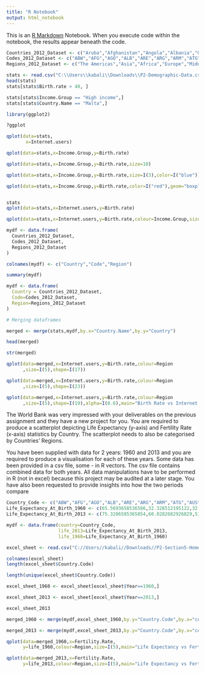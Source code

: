 ---
title: "R Notebook"
output: html_notebook
---

This is an [R Markdown](http://rmarkdown.rstudio.com) Notebook. When you execute code within the notebook, the results appear beneath the code.

```{r}
Countries_2012_Dataset <- c("Aruba","Afghanistan","Angola","Albania","United Arab Emirates","Argentina","Armenia","Antigua and Barbuda","Australia","Austria","Azerbaijan","Burundi","Belgium","Benin","Burkina Faso","Bangladesh","Bulgaria","Bahrain","Bahamas, The","Bosnia and Herzegovina","Belarus","Belize","Bermuda","Bolivia","Brazil","Barbados","Brunei Darussalam","Bhutan","Botswana","Central African Republic","Canada","Switzerland","Chile","China","Cote d'Ivoire","Cameroon","Congo, Rep.","Colombia","Comoros","Cabo Verde","Costa Rica","Cuba","Cayman Islands","Cyprus","Czech Republic","Germany","Djibouti","Denmark","Dominican Republic","Algeria","Ecuador","Egypt, Arab Rep.","Eritrea","Spain","Estonia","Ethiopia","Finland","Fiji","France","Micronesia, Fed. Sts.","Gabon","United Kingdom","Georgia","Ghana","Guinea","Gambia, The","Guinea-Bissau","Equatorial Guinea","Greece","Grenada","Greenland","Guatemala","Guam","Guyana","Hong Kong SAR, China","Honduras","Croatia","Haiti","Hungary","Indonesia","India","Ireland","Iran, Islamic Rep.","Iraq","Iceland","Israel","Italy","Jamaica","Jordan","Japan","Kazakhstan","Kenya","Kyrgyz Republic","Cambodia","Kiribati","Korea, Rep.","Kuwait","Lao PDR","Lebanon","Liberia","Libya","St. Lucia","Liechtenstein","Sri Lanka","Lesotho","Lithuania","Luxembourg","Latvia","Macao SAR, China","Morocco","Moldova","Madagascar","Maldives","Mexico","Macedonia, FYR","Mali","Malta","Myanmar","Montenegro","Mongolia","Mozambique","Mauritania","Mauritius","Malawi","Malaysia","Namibia","New Caledonia","Niger","Nigeria","Nicaragua","Netherlands","Norway","Nepal","New Zealand","Oman","Pakistan","Panama","Peru","Philippines","Papua New Guinea","Poland","Puerto Rico","Portugal","Paraguay","French Polynesia","Qatar","Romania","Russian Federation","Rwanda","Saudi Arabia","Sudan","Senegal","Singapore","Solomon Islands","Sierra Leone","El Salvador","Somalia","Serbia","South Sudan","Sao Tome and Principe","Suriname","Slovak Republic","Slovenia","Sweden","Swaziland","Seychelles","Syrian Arab Republic","Chad","Togo","Thailand","Tajikistan","Turkmenistan","Timor-Leste","Tonga","Trinidad and Tobago","Tunisia","Turkey","Tanzania","Uganda","Ukraine","Uruguay","United States","Uzbekistan","St. Vincent and the Grenadines","Venezuela, RB","Virgin Islands (U.S.)","Vietnam","Vanuatu","West Bank and Gaza","Samoa","Yemen, Rep.","South Africa","Congo, Dem. Rep.","Zambia","Zimbabwe")
Codes_2012_Dataset <- c("ABW","AFG","AGO","ALB","ARE","ARG","ARM","ATG","AUS","AUT","AZE","BDI","BEL","BEN","BFA","BGD","BGR","BHR","BHS","BIH","BLR","BLZ","BMU","BOL","BRA","BRB","BRN","BTN","BWA","CAF","CAN","CHE","CHL","CHN","CIV","CMR","COG","COL","COM","CPV","CRI","CUB","CYM","CYP","CZE","DEU","DJI","DNK","DOM","DZA","ECU","EGY","ERI","ESP","EST","ETH","FIN","FJI","FRA","FSM","GAB","GBR","GEO","GHA","GIN","GMB","GNB","GNQ","GRC","GRD","GRL","GTM","GUM","GUY","HKG","HND","HRV","HTI","HUN","IDN","IND","IRL","IRN","IRQ","ISL","ISR","ITA","JAM","JOR","JPN","KAZ","KEN","KGZ","KHM","KIR","KOR","KWT","LAO","LBN","LBR","LBY","LCA","LIE","LKA","LSO","LTU","LUX","LVA","MAC","MAR","MDA","MDG","MDV","MEX","MKD","MLI","MLT","MMR","MNE","MNG","MOZ","MRT","MUS","MWI","MYS","NAM","NCL","NER","NGA","NIC","NLD","NOR","NPL","NZL","OMN","PAK","PAN","PER","PHL","PNG","POL","PRI","PRT","PRY","PYF","QAT","ROU","RUS","RWA","SAU","SDN","SEN","SGP","SLB","SLE","SLV","SOM","SRB","SSD","STP","SUR","SVK","SVN","SWE","SWZ","SYC","SYR","TCD","TGO","THA","TJK","TKM","TLS","TON","TTO","TUN","TUR","TZA","UGA","UKR","URY","USA","UZB","VCT","VEN","VIR","VNM","VUT","PSE","WSM","YEM","ZAF","COD","ZMB","ZWE")
Regions_2012_Dataset <- c("The Americas","Asia","Africa","Europe","Middle East","The Americas","Asia","The Americas","Oceania","Europe","Asia","Africa","Europe","Africa","Africa","Asia","Europe","Middle East","The Americas","Europe","Europe","The Americas","The Americas","The Americas","The Americas","The Americas","Asia","Asia","Africa","Africa","The Americas","Europe","The Americas","Asia","Africa","Africa","Africa","The Americas","Africa","Africa","The Americas","The Americas","The Americas","Europe","Europe","Europe","Africa","Europe","The Americas","Africa","The Americas","Africa","Africa","Europe","Europe","Africa","Europe","Oceania","Europe","Oceania","Africa","Europe","Asia","Africa","Africa","Africa","Africa","Africa","Europe","The Americas","The Americas","The Americas","Oceania","The Americas","Asia","The Americas","Europe","The Americas","Europe","Asia","Asia","Europe","Middle East","Middle East","Europe","Middle East","Europe","The Americas","Middle East","Asia","Asia","Africa","Asia","Asia","Oceania","Asia","Middle East","Asia","Middle East","Africa","Africa","The Americas","Europe","Asia","Africa","Europe","Europe","Europe","Asia","Africa","Europe","Africa","Asia","The Americas","Europe","Africa","Europe","Asia","Europe","Asia","Africa","Africa","Africa","Africa","Asia","Africa","Oceania","Africa","Africa","The Americas","Europe","Europe","Asia","Oceania","Middle East","Asia","The Americas","The Americas","Asia","Oceania","Europe","The Americas","Europe","The Americas","Oceania","Middle East","Europe","Europe","Africa","Middle East","Africa","Africa","Asia","Oceania","Africa","The Americas","Africa","Europe","Africa","Africa","The Americas","Europe","Europe","Europe","Africa","Africa","Middle East","Africa","Africa","Asia","Asia","Asia","Asia","Oceania","The Americas","Africa","Europe","Africa","Africa","Europe","The Americas","The Americas","Asia","The Americas","The Americas","The Americas","Asia","Oceania","Middle East","Oceania","Middle East","Africa","Africa","Africa","Africa")

```


```{r}

stats <- read.csv("C:\\Users\\kabali\\Downloads\\P2-Demographic-Data.csv")
head(stats)
stats[stats$Birth.rate > 40, ]

stats[stats$Income.Group == "High income",]
stats[stats$Country.Name == "Malta",]

library(ggplot2)

?ggplot

qplot(data=stats,
       x=Internet.users)

qplot(data=stats,x=Income.Group,y=Birth.rate)

qplot(data=stats,x=Income.Group,y=Birth.rate,size=10)

qplot(data=stats,x=Income.Group,y=Birth.rate,size=I(3),color=I("blue"))

qplot(data=stats,x=Income.Group,y=Birth.rate,color=I("red"),geom="boxplot")



```


```{r}
stats
qplot(data=stats,x=Internet.users,y=Birth.rate)

qplot(data=stats,x=Internet.users,y=Birth.rate,colour=Income.Group,size=I(5))

mydf <- data.frame(
  Countries_2012_Dataset,
  Codes_2012_Dataset,
  Regions_2012_Dataset
)

colnames(mydf) <- c("Country","Code","Region")

summary(mydf)

mydf <- data.frame(
  Country = Countries_2012_Dataset,
  Code=Codes_2012_Dataset,
  Region=Regions_2012_Dataset
)

# Merging dataframes

merged <- merge(stats,mydf,by.x="Country.Name",by.y="Country")

head(merged)

str(merged)

qplot(data=merged,x=Internet.users,y=Birth.rate,colour=Region
      ,size=I(5),shape=I(17))

qplot(data=merged,x=Internet.users,y=Birth.rate,colour=Region
      ,size=I(5),shape=I(23))

qplot(data=merged,x=Internet.users,y=Birth.rate,colour=Region
      ,size=I(5),shape=I(19),alpha=I(0.6),main="Birth Rate vs Internet Users")

```

The World Bank was very impressed with your deliverables on the previous assignment and they have a new project for you. You are required to produce a scatterplot depicting Life Expectancy (y-axis) and Fertility Rate (x-axis) statistics by Country. The scatterplot needs to also be categorised by Countries’ Regions. 

You have been supplied with data for 2 years: 1960 and 2013 and you are required to produce a visualisation for each of these years. Some data has been provided in a csv file, some - in R vectors. The csv file contains combined data for both years. All data manipulations have to be performed in R (not in excel) because this project may be audited at a later stage. You have also been requested to provide insights into how the two periods compare

```{r}
Country_Code <- c("ABW","AFG","AGO","ALB","ARE","ARG","ARM","ATG","AUS","AUT","AZE","BDI","BEL","BEN","BFA","BGD","BGR","BHR","BHS","BIH","BLR","BLZ","BOL","BRA","BRB","BRN","BTN","BWA","CAF","CAN","CHE","CHL","CHN","CIV","CMR","COG","COL","COM","CPV","CRI","CUB","CYP","CZE","DEU","DJI","DNK","DOM","DZA","ECU","EGY","ERI","ESP","EST","ETH","FIN","FJI","FRA","FSM","GAB","GBR","GEO","GHA","GIN","GMB","GNB","GNQ","GRC","GRD","GTM","GUM","GUY","HKG","HND","HRV","HTI","HUN","IDN","IND","IRL","IRN","IRQ","ISL","ITA","JAM","JOR","JPN","KAZ","KEN","KGZ","KHM","KIR","KOR","KWT","LAO","LBN","LBR","LBY","LCA","LKA","LSO","LTU","LUX","LVA","MAC","MAR","MDA","MDG","MDV","MEX","MKD","MLI","MLT","MMR","MNE","MNG","MOZ","MRT","MUS","MWI","MYS","NAM","NCL","NER","NGA","NIC","NLD","NOR","NPL","NZL","OMN","PAK","PAN","PER","PHL","PNG","POL","PRI","PRT","PRY","PYF","QAT","ROU","RUS","RWA","SAU","SDN","SEN","SGP","SLB","SLE","SLV","SOM","SSD","STP","SUR","SVK","SVN","SWE","SWZ","SYR","TCD","TGO","THA","TJK","TKM","TLS","TON","TTO","TUN","TUR","TZA","UGA","UKR","URY","USA","UZB","VCT","VEN","VIR","VNM","VUT","WSM","YEM","ZAF","COD","ZMB","ZWE")
Life_Expectancy_At_Birth_1960 <- c(65.5693658536586,32.328512195122,32.9848292682927,62.2543658536585,52.2432195121951,65.2155365853659,65.8634634146342,61.7827317073171,70.8170731707317,68.5856097560976,60.836243902439,41.2360487804878,69.7019512195122,37.2782682926829,34.4779024390244,45.8293170731707,69.2475609756098,52.0893658536585,62.7290487804878,60.2762195121951,67.7080975609756,59.9613658536585,42.1183170731707,54.2054634146342,60.7380487804878,62.5003658536585,32.3593658536585,50.5477317073171,36.4826341463415,71.1331707317073,71.3134146341463,57.4582926829268,43.4658048780488,36.8724146341463,41.523756097561,48.5816341463415,56.716756097561,41.4424390243903,48.8564146341463,60.5761951219512,63.9046585365854,69.5939268292683,70.3487804878049,69.3129512195122,44.0212682926829,72.1765853658537,51.8452682926829,46.1351219512195,53.215,48.0137073170732,37.3629024390244,69.1092682926829,67.9059756097561,38.4057073170732,68.819756097561,55.9584878048781,69.8682926829268,57.5865853658537,39.5701219512195,71.1268292682927,63.4318536585366,45.8314634146342,34.8863902439024,32.0422195121951,37.8404390243902,36.7330487804878,68.1639024390244,59.8159268292683,45.5316341463415,61.2263414634146,60.2787317073171,66.9997073170732,46.2883170731707,64.6086585365854,42.1000975609756,68.0031707317073,48.6403170731707,41.1719512195122,69.691756097561,44.945512195122,48.0306829268293,73.4286585365854,69.1239024390244,64.1918292682927,52.6852682926829,67.6660975609756,58.3675853658537,46.3624146341463,56.1280731707317,41.2320243902439,49.2159756097561,53.0013170731707,60.3479512195122,43.2044634146342,63.2801219512195,34.7831707317073,42.6411951219512,57.303756097561,59.7471463414634,46.5107073170732,69.8473170731707,68.4463902439024,69.7868292682927,64.6609268292683,48.4466341463415,61.8127804878049,39.9746829268293,37.2686341463415,57.0656341463415,60.6228048780488,28.2116097560976,67.6017804878049,42.7363902439024,63.7056097560976,48.3688048780488,35.0037073170732,43.4830975609756,58.7452195121951,37.7736341463415,59.4753414634146,46.8803902439024,58.6390243902439,35.5150487804878,37.1829512195122,46.9988292682927,73.3926829268293,73.549756097561,35.1708292682927,71.2365853658537,42.6670731707317,45.2904634146342,60.8817073170732,47.6915853658537,57.8119268292683,38.462243902439,67.6804878048781,68.7196097560976,62.8089268292683,63.7937073170732,56.3570487804878,61.2060731707317,65.6424390243903,66.0552926829268,42.2492926829268,45.6662682926829,48.1876341463415,38.206,65.6598292682927,49.3817073170732,30.3315365853659,49.9479268292683,36.9658780487805,31.6767073170732,50.4513658536585,59.6801219512195,69.9759268292683,68.9780487804878,73.0056097560976,44.2337804878049,52.768243902439,38.0161219512195,40.2728292682927,54.6993170731707,56.1535365853659,54.4586829268293,33.7271219512195,61.3645365853659,62.6575853658537,42.009756097561,45.3844146341463,43.6538780487805,43.9835609756098,68.2995365853659,67.8963902439025,69.7707317073171,58.8855365853659,57.7238780487805,59.2851219512195,63.7302195121951,59.0670243902439,46.4874878048781,49.969512195122,34.3638048780488,49.0362926829268,41.0180487804878,45.1098048780488,51.5424634146342)
Life_Expectancy_At_Birth_2013 <- c(75.3286585365854,60.0282682926829,51.8661707317073,77.537243902439,77.1956341463415,75.9860975609756,74.5613658536585,75.7786585365854,82.1975609756098,80.890243902439,70.6931463414634,56.2516097560976,80.3853658536585,59.3120243902439,58.2406341463415,71.245243902439,74.4658536585366,76.5459512195122,75.0735365853659,76.2769268292683,72.4707317073171,69.9820487804878,67.9134390243903,74.1224390243903,75.3339512195122,78.5466585365854,69.1029268292683,64.3608048780488,49.8798780487805,81.4011219512195,82.7487804878049,81.1979268292683,75.3530243902439,51.2084634146342,55.0418048780488,61.6663902439024,73.8097317073171,62.9321707317073,72.9723658536585,79.2252195121951,79.2563902439025,79.9497804878049,78.2780487804878,81.0439024390244,61.6864634146342,80.3024390243903,73.3199024390244,74.5689512195122,75.648512195122,70.9257804878049,63.1778780487805,82.4268292682927,76.4243902439025,63.4421951219512,80.8317073170732,69.9179268292683,81.9682926829268,68.9733902439024,63.8435853658537,80.9560975609756,74.079512195122,61.1420731707317,58.216487804878,59.9992682926829,54.8384146341464,57.2908292682927,80.6341463414634,73.1935609756098,71.4863902439024,78.872512195122,66.3100243902439,83.8317073170732,72.9428536585366,77.1268292682927,62.4011463414634,75.2682926829268,68.7046097560976,67.6604146341463,81.0439024390244,75.1259756097561,69.4716829268293,83.1170731707317,82.290243902439,73.4689268292683,73.9014146341463,83.3319512195122,70.45,60.9537804878049,70.2024390243902,67.7720487804878,65.7665853658537,81.459756097561,74.462756097561,65.687243902439,80.1288780487805,60.5203902439024,71.6576829268293,74.9127073170732,74.2402926829268,49.3314634146342,74.1634146341464,81.7975609756098,73.9804878048781,80.3391463414634,73.7090487804878,68.811512195122,64.6739024390244,76.6026097560976,76.5326585365854,75.1870487804878,57.5351951219512,80.7463414634146,65.6540975609756,74.7583658536585,69.0618048780488,54.641512195122,62.8027073170732,74.46,61.466,74.567512195122,64.3438780487805,77.1219512195122,60.8281463414634,52.4421463414634,74.514756097561,81.1048780487805,81.4512195121951,69.222,81.4073170731707,76.8410487804878,65.9636829268293,77.4192195121951,74.2838536585366,68.1315609756097,62.4491707317073,76.8487804878049,78.7111951219512,80.3731707317073,72.7991707317073,76.3340731707317,78.4184878048781,74.4634146341463,71.0731707317073,63.3948292682927,74.1776341463415,63.1670487804878,65.878756097561,82.3463414634146,67.7189268292683,50.3631219512195,72.4981463414634,55.0230243902439,55.2209024390244,66.259512195122,70.99,76.2609756097561,80.2780487804878,81.7048780487805,48.9379268292683,74.7157804878049,51.1914878048781,59.1323658536585,74.2469268292683,69.4001707317073,65.4565609756098,67.5223658536585,72.6403414634147,70.3052926829268,73.6463414634147,75.1759512195122,64.2918292682927,57.7676829268293,71.159512195122,76.8361951219512,78.8414634146341,68.2275853658537,72.8108780487805,74.0744146341464,79.6243902439024,75.756487804878,71.669243902439,73.2503902439024,63.583512195122,56.7365853658537,58.2719268292683,59.2373658536585,55.633)

mydf <- data.frame(country=Country_Code,
                   life_2013=Life_Expectancy_At_Birth_2013,
                   life_1960=Life_Expectancy_At_Birth_1960)

excel_sheet <- read.csv("C://Users//kabali//Downloads//P2-Section5-Homework-Data.csv")

colnames(excel_sheet)
length(excel_sheet$Country.Code)

length(unique(excel_sheet$Country.Code))

excel_sheet_1960 <- excel_sheet[excel_sheet$Year==1960,]

excel_sheet_2013 <- excel_sheet[excel_sheet$Year==2013,]

excel_sheet_2013

merged_1960 <- merge(mydf,excel_sheet_1960,by.y="Country.Code",by.x="country")

merged_2013 <- merge(mydf,excel_sheet_2013,by.y="Country.Code",by.x="country")

qplot(data=merged_1960,x=Fertility.Rate,
      y=life_1960,colour=Region,size=I(5),main="Life Expectancy vs Fertility Rate(in 1960)") 

qplot(data=merged_2013,x=Fertility.Rate,
      y=life_2013,colour=Region,size=I(5),main="Life Expectancy vs Fertility Rate(in 2013)")


```


